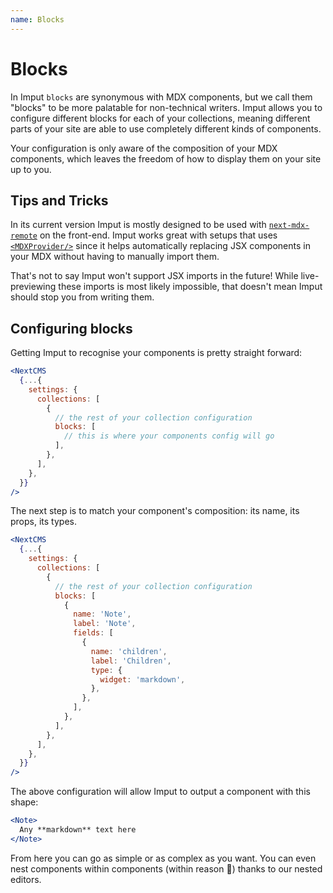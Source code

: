 ```yaml
---
name: Blocks
---
```

# Blocks

In Imput `blocks` are synonymous with MDX components, but we call them "blocks" to be more palatable for non-technical writers. Imput allows you to configure different blocks for each of your collections, meaning different parts of your site are able to use completely different kinds of components.

Your configuration is only aware of the composition of your MDX components, which leaves the freedom of how to display them on your site up to you.

## Tips and Tricks

In its current version Imput is mostly designed to be used with [`next-mdx-remote`](https://github.com/hashicorp/next-mdx-remote) on the front-end. Imput works great with setups that uses [`<MDXProvider/>`](https://mdxjs.com/docs/using-mdx/#mdx-provider) since it helps automatically replacing JSX components in your MDX without having to manually import them.

<Note>

That's not to say Imput won't support JSX imports in the future! While live-previewing these imports is most likely impossible, that doesn't mean Imput should stop you from writing them.

</Note>

## Configuring blocks

Getting Imput to recognise your components is pretty straight forward:

```jsx
<NextCMS
  {...{
    settings: {
      collections: [
        {
          // the rest of your collection configuration
          blocks: [
            // this is where your components config will go
          ],
        },
      ],
    },
  }}
/>
```

The next step is to match your component's composition: its name, its props, its types.

```jsx
<NextCMS
  {...{
    settings: {
      collections: [
        {
          // the rest of your collection configuration
          blocks: [
            {
              name: 'Note',
              label: 'Note',
              fields: [
                {
                  name: 'children',
                  label: 'Children',
                  type: {
                    widget: 'markdown',
                  },
                },
              ],
            },
          ],
        },
      ],
    },
  }}
/>
```

The above configuration will allow Imput to output a component with this shape:

```jsx
<Note>
  Any **markdown** text here
</Note>
```

From here you can go as simple or as complex as you want. You can even nest components within components (within reason 👀) thanks to our nested editors.

